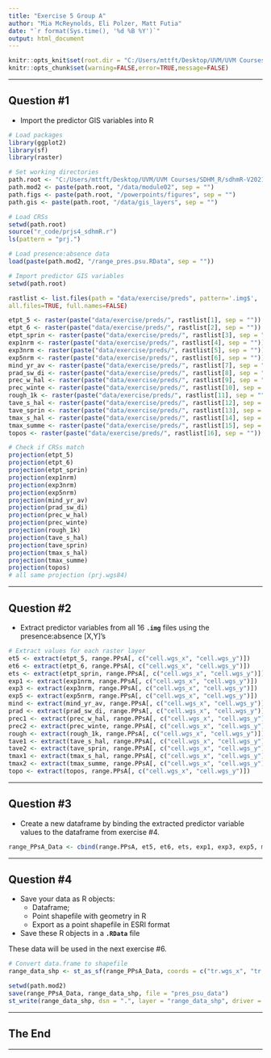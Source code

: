 ```yaml
---
title: "Exercise 5 Group A"
author: "Mia McReynolds, Eli Polzer, Matt Futia"
date: "`r format(Sys.time(), '%d %B %Y')`"
output: html_document
---
```


```r
knitr::opts_knit$set(root.dir = "C:/Users/mttft/Desktop/UVM/UVM Courses/SDHM_R/sdhmR-V2021.1EXP")
knitr::opts_chunk$set(warning=FALSE,error=TRUE,message=FALSE)
```

---

## Question #1

* Import the predictor GIS variables into R

```r
# Load packages
library(ggplot2)
library(sf)
library(raster)

# Set working directories
path.root <- "C:/Users/mttft/Desktop/UVM/UVM Courses/SDHM_R/sdhmR-V2021.1EXP"
path.mod2 <- paste(path.root, "/data/module02", sep = "")
path.figs <- paste(path.root, "/powerpoints/figures", sep = "") 
path.gis <- paste(path.root, "/data/gis_layers", sep = "")

# Load CRSs
setwd(path.root)
source("r_code/prjs4_sdhmR.r")
ls(pattern = "prj.")

# Load presence:absence data
load(paste(path.mod2, "/range_pres.psu.RData", sep = ""))
```

```r
# Import predictor GIS variables
setwd(path.root)

rastlist <- list.files(path = "data/exercise/preds", pattern='.img$', 
all.files=TRUE, full.names=FALSE)

etpt_5 <- raster(paste("data/exercise/preds/", rastlist[1], sep = ""))
etpt_6 <- raster(paste("data/exercise/preds/", rastlist[2], sep = ""))
etpt_sprin <- raster(paste("data/exercise/preds/", rastlist[3], sep = ""))
exp1nrm <- raster(paste("data/exercise/preds/", rastlist[4], sep = ""))
exp3nrm <- raster(paste("data/exercise/preds/", rastlist[5], sep = ""))
exp5nrm <- raster(paste("data/exercise/preds/", rastlist[6], sep = ""))
mind_yr_av <- raster(paste("data/exercise/preds/", rastlist[7], sep = ""))
prad_sw_di <- raster(paste("data/exercise/preds/", rastlist[8], sep = ""))
prec_w_hal <- raster(paste("data/exercise/preds/", rastlist[9], sep = ""))
prec_winte <- raster(paste("data/exercise/preds/", rastlist[10], sep = ""))
rough_1k <- raster(paste("data/exercise/preds/", rastlist[11], sep = ""))
tave_s_hal <- raster(paste("data/exercise/preds/", rastlist[12], sep = ""))
tave_sprin <- raster(paste("data/exercise/preds/", rastlist[13], sep = ""))
tmax_s_hal <- raster(paste("data/exercise/preds/", rastlist[14], sep = ""))
tmax_summe <- raster(paste("data/exercise/preds/", rastlist[15], sep = ""))
topos <- raster(paste("data/exercise/preds/", rastlist[16], sep = ""))

# Check if CRSs match
projection(etpt_5)
projection(etpt_6)
projection(etpt_sprin)
projection(exp1nrm)
projection(exp3nrm)
projection(exp5nrm)
projection(mind_yr_av)
projection(prad_sw_di)
projection(prec_w_hal)
projection(prec_winte)
projection(rough_1k)
projection(tave_s_hal)
projection(tave_sprin)
projection(tmax_s_hal)
projection(tmax_summe)
projection(topos)
# all same projection (prj.wgs84)
```

---

## Question #2

* Extract predictor variables from all 16 **`.img`** files using the presence:absence [X,Y]'s

```r
# Extract values for each raster layer
et5 <- extract(etpt_5, range.PPsA[, c("cell.wgs_x", "cell.wgs_y")])
et6 <- extract(etpt_6, range.PPsA[, c("cell.wgs_x", "cell.wgs_y")])
ets <- extract(etpt_sprin, range.PPsA[, c("cell.wgs_x", "cell.wgs_y")])
exp1 <- extract(exp1nrm, range.PPsA[, c("cell.wgs_x", "cell.wgs_y")])
exp3 <- extract(exp3nrm, range.PPsA[, c("cell.wgs_x", "cell.wgs_y")])
exp5 <- extract(exp5nrm, range.PPsA[, c("cell.wgs_x", "cell.wgs_y")])
mind <- extract(mind_yr_av, range.PPsA[, c("cell.wgs_x", "cell.wgs_y")])
prad <- extract(prad_sw_di, range.PPsA[, c("cell.wgs_x", "cell.wgs_y")])
prec1 <- extract(prec_w_hal, range.PPsA[, c("cell.wgs_x", "cell.wgs_y")])
prec2 <- extract(prec_winte, range.PPsA[, c("cell.wgs_x", "cell.wgs_y")])
rough <- extract(rough_1k, range.PPsA[, c("cell.wgs_x", "cell.wgs_y")])
tave1 <- extract(tave_s_hal, range.PPsA[, c("cell.wgs_x", "cell.wgs_y")])
tave2 <- extract(tave_sprin, range.PPsA[, c("cell.wgs_x", "cell.wgs_y")])
tmax1 <- extract(tmax_s_hal, range.PPsA[, c("cell.wgs_x", "cell.wgs_y")])
tmax2 <- extract(tmax_summe, range.PPsA[, c("cell.wgs_x", "cell.wgs_y")])
topo <- extract(topos, range.PPsA[, c("cell.wgs_x", "cell.wgs_y")])
```

---

## Question #3

* Create a new dataframe by binding the extracted predictor variable values to the dataframe from exercise #4.
```r
range_PPsA_Data <- cbind(range.PPsA, et5, et6, ets, exp1, exp3, exp5, mind, prad, prec1, prec2, rough, tave1, tave2, tmax1, tmax2, topo)
```

---

## Question #4

* Save your data as R objects:
  * Dataframe;
  * Point shapefile with geometry in R
  * Export as a point shapefile in ESRI format
* Save these R objects in a **`.RData`** file

These data will be used in the next exercise #6.

```r
# Convert data.frame to shapefile
range_data_shp <- st_as_sf(range_PPsA_Data, coords = c("tr.wgs_x", "tr.wgs_y"), crs = prj.wgs84, remove = F)

setwd(path.mod2)
save(range_PPsA_Data, range_data_shp, file = "pres_psu_data")
st_write(range_data_shp, dsn = ".", layer = "range_data_shp", driver = "ESRI Shapefile", delete_layer = T, delete_dsn = T)
```

---

## The End

---

